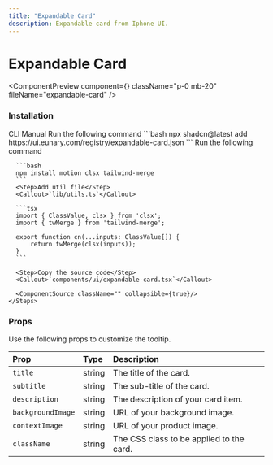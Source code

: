 ```yaml
---
title: "Expandable Card"
description: Expandable card from Iphone UI.
---
```


# Expandable Card

<ComponentPreview component={<ExpandableCardDemo />} className="p-0 mb-20" fileName="expandable-card" />

### Installation

<Tabs defaultValue="cli">
  <TabsList>
    <TabsTrigger value="cli">CLI</TabsTrigger>
    <TabsTrigger value="manual">Manual</TabsTrigger>
  </TabsList>

  <TabsContent value="cli">
    <Steps>
      <Step>Run the following command</Step>
      ```bash
      npx shadcn@latest add https://ui.eunary.com/registry/expandable-card.json
      ```
    </Steps>
  </TabsContent>

  <TabsContent value="manual">
    <Steps>
      <Step>Run the following command</Step>

      ```bash
      npm install motion clsx tailwind-merge
      ```
      <Step>Add util file</Step>
      <Callout>`lib/utils.ts`</Callout>

      ```tsx
      import { ClassValue, clsx } from 'clsx';
      import { twMerge } from 'tailwind-merge';

      export function cn(...inputs: ClassValue[]) {
          return twMerge(clsx(inputs));
      }
      ```

      <Step>Copy the source code</Step>
      <Callout>`components/ui/expandable-card.tsx`</Callout>
     
      <ComponentSource className="" collapsible={true}/>
    </Steps>
  </TabsContent>
</Tabs>



### Props

Use the following props to customize the tooltip.

| Prop                | Type                     | Description                                        |
| :------------------ | :----------------------- | :------------------------------------------------- |
| `title`             | string                   | The title of the card.                             |
| `subtitle`          | string                   | The sub-title of the card.                         |
| `description`       | string                   | The description of your card item.                 |
| `backgroundImage`   | string                   | URL of your background image.                      |
| `contextImage`      | string                   | URL of your product image.                         |
| `className`         | string                   | The CSS class to be applied to the card.           |


<ExploreComponents recentlyAddedComponent="recent-component" nextComponent="theme-toggler"/>
